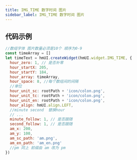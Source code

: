 ```yaml
---
title: IMG_TIME 数字时间 图片
sidebar_label: IMG_TIME 数字时间 图片
---
```


## 代码示例

```js
//数组字体 图片数量必须是10个 顺序为0-9
const timeArray = []
let timeText = hmUI.createWidget(hmUI.widget.IMG_TIME, {
  hour_zero: 1, // 是否补零
  hour_startX: 205,
  hour_startY: 184,
  hour_array: timeArray,
  hour_space: 8, //每个数组间的间隔
  //单位
  hour_unit_sc: rootPath + 'icon/colon.png',
  hour_unit_tc: rootPath + 'icon/colon.png',
  hour_unit_en: rootPath + 'icon/colon.png',
  hour_align: hmUI.align.LEFT,
  //minute second  替换hour
  // ...
  minute_follow: 1, // 是否跟随
  second_follow: 1, // 是否跟随
  am_x: 200,
  am_y: 100,
  am_sc_path: 'am.png',
  am_en_path: 'am_en.png'
  //pm 同上 前缀由 am 改为 pm
})
```
